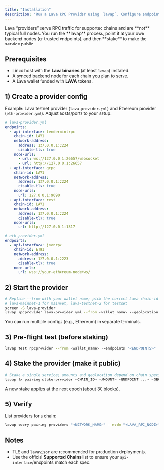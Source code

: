 ```yaml
---
title: "Installation"
description: "Run a Lava RPC Provider using `lavap`. Configure endpoints, start the provider, test it, then stake."
---
```


<Note>
  Lava “providers” serve RPC traffic for supported chains and are **not** typical full nodes. You run the **lavap** process, point it at your own backend nodes (or trusted endpoints), and then **stake** to make the service public.
</Note>

## Prerequisites

- Linux host with the **Lava binaries** (at least `lavap`) installed.
- A synced backend node for each chain you plan to serve.
- A Lava wallet funded with **LAVA** tokens.

## 1) Create a provider config

Example: Lava testnet provider (`lava-provider.yml`) and Ethereum provider (`eth-provider.yml`). Adjust hosts/ports to your setup.

```yaml
# lava-provider.yml
endpoints:
  - api-interface: tendermintrpc
    chain-id: LAV1
    network-address:
      address: 127.0.0.1:2224
      disable-tls: true
    node-urls:
      - url: ws://127.0.0.1:26657/websocket
      - url: http://127.0.0.1:26657
  - api-interface: grpc
    chain-id: LAV1
    network-address:
      address: 127.0.0.1:2224
      disable-tls: true
    node-urls:
      url: 127.0.0.1:9090
  - api-interface: rest
    chain-id: LAV1
    network-address:
      address: 127.0.0.1:2224
      disable-tls: true
    node-urls:
      url: http://127.0.0.1:1317
```

```yaml
# eth-provider.yml
endpoints:
  - api-interface: jsonrpc
    chain-id: ETH1
    network-address:
      address: 127.0.0.1:2223
      disable-tls: true
    node-urls:
      url: wss://your-ethereum-node/ws/
```

## 2) Start the provider

```bash
# Replace --from with your wallet name; pick the correct Lava chain-id
# lava-mainnet-1 for mainnet, lava-testnet-2 for testnet
screen -S lava-provider
lavap rpcprovider lava-provider.yml --from <wallet_name> --geolocation 1 --chain-id lava-testnet-2 --log_level debug
```

You can run multiple configs (e.g., Ethereum) in separate terminals.

## 3) Pre-flight test (before staking)

```bash
lavap test rpcprovider --from <wallet_name> --endpoints "<ENDPOINTS>"
```

## 4) Stake the provider (make it public)

```bash
# Stake a single service; amounts and geolocation depend on chain specs
lavap tx pairing stake-provider <CHAIN_ID> <AMOUNT> <ENDPOINT ...> <GEO> <VALIDATOR> --chain-id lava-testnet-2
```

A new stake applies at the next epoch (about 30 blocks).

## 5) Verify

List providers for a chain:

```bash
lavap query pairing providers "<NETWORK_NAME>" --node "<LAVA_RPC_NODE>"
```

## Notes

- TLS and `lavavisor` are recommended for production deployments.
- Use the official **Supported Chains** list to ensure your `api-interface`/endpoints match each spec.